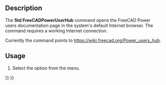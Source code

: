 <languages/>

{{Docnav
|[[Std_FreeCADUserHub|FreeCADUserHub]]
|[[Std_PythonHelp|PythonHelp]]
|[[Std_Help_Menu|Std Help Menu]]
|IconL=Std_FreeCADUserHub.svg
|IconR=Std_FreeCADWebsite.svg
|IconC=Freecad.svg
}}

{{GuiCommand
|Name=Std FreeCADPowerUserHub
|MenuLocation=Help → Python scripting documentation
|Workbenches=All
|SeeAlso=[[Std_FreeCADWebsite|Std FreeCADWebsite]], [[Std_FreeCADUserHub|Std FreeCADUserHub]], [[Std_FreeCADForum|Std FreeCADForum]], [[Std_FreeCADFAQ|Std FreeCADFAQ]]
}}

==Description==

The '''Std FreeCADPowerUserHub''' command opens the FreeCAD Power users documentation page in the system's default Internet browser. The command requires a working Internet connection.

Currently the command points to [https://wiki.freecad.org/Power_users_hub https://wiki.freecad.org/Power_users_hub].

==Usage==

# Select the {{MenuCommand|Help → [[Image:Std_FreeCADPowerUserHub.svg|16px]] Python scripting documentation}} option from the menu.


{{Docnav
|[[Std_FreeCADUserHub|FreeCADUserHub]]
|[[Std_PythonHelp|PythonHelp]]
|[[Std_Help_Menu|Std Help Menu]]
|IconL=Std_FreeCADUserHub.svg
|IconR=Std_FreeCADWebsite.svg
|IconC=Freecad.svg
}}

{{Std_Base_navi{{#translation:}}}}
{{Userdocnavi{{#translation:}}}}